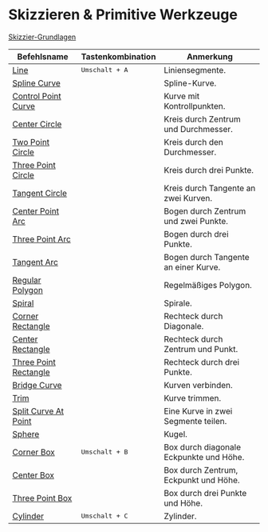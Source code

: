 # Skizzieren & Primitive Werkzeuge

[Skizzier-Grundlagen](/tool/sketching-essentials)

| Befehlsname                                         | Tastenkombination       | Anmerkung                               |
| --------------------------------------------------- | ----------------------- | --------------------------------------- |
| [Line](/tool/line)                                   | <kbd>Umschalt + A</kbd> | Liniensegmente.                         |
| [Spline Curve](/tool/spline-curve)                   |                         | Spline-Kurve.                           |
| [Control Point Curve](/tool/control-point-curve)     |                         | Kurve mit Kontrollpunkten.              |
| [Center Circle](/tool/center-circle)                 |                         | Kreis durch Zentrum und Durchmesser.    |
| [Two Point Circle](/tool/two-point-circle)           |                         | Kreis durch den Durchmesser.            |
| [Three Point Circle](/tool/three-point-circle)       |                         | Kreis durch drei Punkte.                |
| [Tangent Circle](/tool/tangent-circle)              |                         | Kreis durch Tangente an zwei Kurven.    |
| [Center Point Arc](/tool/center-point-arc)           |                         | Bogen durch Zentrum und zwei Punkte.    |
| [Three Point Arc](/tool/three-point-arc)             |                         | Bogen durch drei Punkte.                |
| [Tangent Arc](/tool/tangent-arc)                     |                         | Bogen durch Tangente an einer Kurve.    |
| [Regular Polygon](/tool/polygon)                     |                         | Regelmäßiges Polygon.                   |
| [Spiral](/tool/spiral)                               |                         | Spirale.                                |
| [Corner Rectangle](/tool/corner-rectangle)           |                         | Rechteck durch Diagonale.               |
| [Center Rectangle](/tool/center-rectangle)           |                         | Rechteck durch Zentrum und Punkt.       |
| [Three Point Rectangle](/tool/three-point-rectangle) |                         | Rechteck durch drei Punkte.             |
| [Bridge Curve](/sketch/bridge-curve)          |                         | Kurven verbinden.                       |
| [Trim](/sketch/trim)                                 |                         | Kurve trimmen.                          |
| [Split Curve At Point](/sketch/split-segment)        |                         | Eine Kurve in zwei Segmente teilen.     |
| [Sphere](/tool/sphere)                               |                         | Kugel.                                  |
| [Corner Box](/tool/corner-box)                       | <kbd>Umschalt + B</kbd> | Box durch diagonale Eckpunkte und Höhe. |
| [Center Box](/tool/center-box)                       |                         | Box durch Zentrum, Eckpunkt und Höhe.   |
| [Three Point Box](/tool/three-point-box)             |                         | Box durch drei Punkte und Höhe.         |
| [Cylinder](/tool/cylinder)                           | <kbd>Umschalt + C</kbd> | Zylinder.                               |
